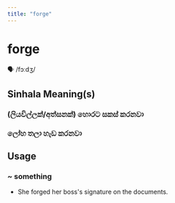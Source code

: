 ```yaml
---
title: "forge"
---
```


# forge

🗣️ /fɔːdʒ/

## Sinhala Meaning(s)

### (ලියවිල්ලක්/අත්සනක්) හොරට සකස් කරනවා
### ලෝහ තලා හැඩ කරනවා

## Usage

### ~ something

- She forged her boss's signature on the documents.

